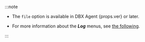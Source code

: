 :::note

-   <span>The <code>file</code> option is available in DBX Agent {props.ver} or later.</span>

-   For more information about the **_Log_** menus, see [the following](log/learn-main-menu).

:::
